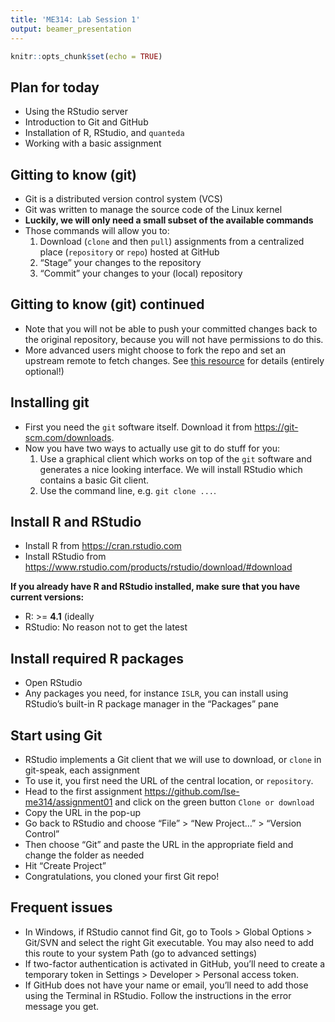 ```yaml
---
title: 'ME314: Lab Session 1'
output: beamer_presentation
---
```


```r
knitr::opts_chunk$set(echo = TRUE)
```

## Plan for today

- Using the RStudio server
- Introduction to Git and GitHub
- Installation of R, RStudio, and `quanteda`
- Working with a basic assignment

<!--
## Accessing and using RStudio server

You should try accessing this server:

[https://me314.hpccloud.lse.ac.uk](https://me314.hpccloud.lse.ac.uk)
-->

## Gitting to know (git)

- Git is a distributed version control system (VCS)
- Git was written to manage the source code of the Linux kernel
- __Luckily, we will only need a small subset of the available commands__
- Those commands will allow you to:
    1. Download (`clone` and then `pull`) assignments from a centralized place (`repository` or `repo`) hosted at GitHub
    2. "Stage" your changes to the repository
    3. "Commit" your changes to your (local) repository

## Gitting to know (git) continued

- Note that you will not be able to push your committed changes back to the original repository, because you will not have permissions to do this.  
- More advanced users might choose to fork the repo and set an upstream remote to fetch changes.  See [this resource](https://help.github.com/articles/fork-a-repo/) for details (entirely optional!)

## Installing git

- First you need the `git` software itself. Download it from <https://git-scm.com/downloads>.
- Now you have two ways to actually use git to do stuff for you:
    1. Use a graphical client which works on top of the `git` software and generates a nice looking interface. We will install RStudio which contains a basic Git client.
    2. Use the command line, e.g. `git clone ...`.

## Install R and RStudio

- Install R from <https://cran.rstudio.com>
- Install RStudio from <https://www.rstudio.com/products/rstudio/download/#download>

__If you already have R and RStudio installed, make sure that you have current versions:__

- R: >= __4.1__ (ideally
- RStudio: No reason not to get the latest

## Install required R packages

- Open RStudio
- Any packages you need, for instance `ISLR`, you can install using RStudio's built-in R package manager in the "Packages" pane

## Start using Git

- RStudio implements a Git client that we will use to download, or `clone` in git-speak, each assignment
- To use it, you first need the URL of the central location, or `repository`.
- Head to the first assignment <https://github.com/lse-me314/assignment01> and click on the green button `Clone or download`
- Copy the URL in the pop-up
- Go back to RStudio and choose "File" > "New Project..." > "Version Control"
- Then choose "Git" and paste the URL in the appropriate field and change the folder as needed
- Hit "Create Project"
- Congratulations, you cloned your first Git repo!

## Frequent issues

- In Windows, if RStudio cannot find Git, go to Tools > Global Options > Git/SVN and select the right Git executable. You may also need to add this route to your system Path (go to advanced settings)
- If two-factor authentication is activated in GitHub, you'll need to create a temporary token in Settings > Developer > Personal access token.
- If GitHub does not have your name or email, you'll need to add those using the Terminal in RStudio. Follow the instructions in the error message you get.

